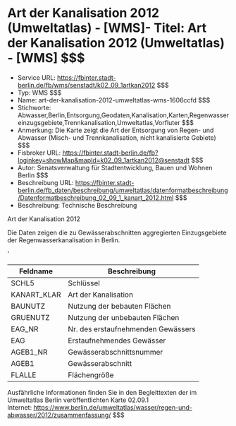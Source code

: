 # Art der Kanalisation 2012 (Umweltatlas) - [WMS]- Titel: Art der Kanalisation 2012 (Umweltatlas) - [WMS] $$$
- Service URL: https://fbinter.stadt-berlin.de/fb/wms/senstadt/k02_09_1artkan2012 $$$
- Typ: WMS $$$
- Name: art-der-kanalisation-2012-umweltatlas-wms-1606ccfd $$$
- Stichworte: Abwasser,Berlin,Entsorgung,Geodaten,Kanalisation,Karten,Regenwassereinzugsgebiete,Trennkanalisation,Umweltatlas,Vorfluter $$$
- Anmerkung: Die Karte zeigt die Art der Entsorgung von Regen- und Abwasser (Misch- und Trennkanalisation, nicht kanalisierte Gebiete) $$$
- Fisbroker URL: https://fbinter.stadt-berlin.de/fb?loginkey=showMap&mapId=k02_09_1artkan2012@senstadt $$$
- Autor: Senatsverwaltung für Stadtentwicklung, Bauen und Wohnen Berlin $$$
- Beschreibung URL: https://fbinter.stadt-berlin.de/fb_daten/beschreibung/umweltatlas/datenformatbeschreibung/Datenformatbeschreibung_02_09_1_kanart_2012.html $$$
- Beschreibung: Technische Beschreibung 

Art der Kanalisation 2012

Die Daten zeigen die zu Gewässerabschnitten aggregierten Einzugsgebiete der Regenwasserkanalisation in Berlin.

'

| Feldname     | Beschreibung                       |
| ------------ | ---------------------------------- |
| SCHL5        | Schlüssel                          |
| KANART\_KLAR | Art der Kanalisation               |
| BAUNUTZ      | Nutzung der bebauten Flächen       |
| GRUENUTZ     | Nutzung der unbebauten Flächen     |
| EAG\_NR      | Nr. des erstaufnehmenden Gewässers |
| EAG          | Erstaufnehmendes Gewässer          |
| AGEB1\_NR    | Gewässerabschnittsnummer           |
| AGEB1        | Gewässerabschnitt                  |
| FLALLE       | Flächengröße                       |

Ausfährliche Informationen finden Sie in den Begleittexten der im Umweltatlas Berlin veröffentlichten Karte 02.09.1  
Internet: https://www.berlin.de/umweltatlas/wasser/regen-und-abwasser/2012/zusammenfassung/ $$$
